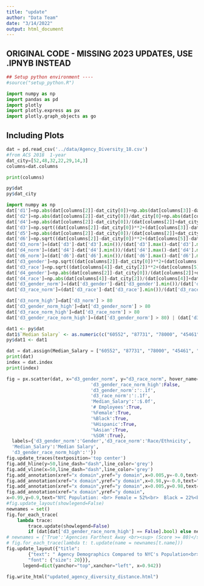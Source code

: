 ```yaml
---
title: "update"
author: "Data Team"
date: "3/14/2022"
output: html_document
---
```


## ORIGINAL CODE - MISSING 2023 UPDATES, USE .IPNYB INSTEAD

```r
## Setup python environment ----
#source("setup_python.R")
```


```python
import numpy as np
import pandas as pd
import plotly
import plotly.express as px
import plotly.graph_objects as go
```

## Including Plots

```python
dat = pd.read_csv('../data/Agency_Diversity_18.csv')
#from ACS 2018  1-year
dat_city=[52,48,32,22,29,14,3]
columns=dat.columns
```


```python
print(columns)
```

```r
py$dat
py$dat_city
```

```python
import numpy as np
dat['d1']=np.abs(dat[columns[2]]-dat_city[0])+np.abs(dat[columns[3]]-dat_city[1])+np.abs(dat[columns[4]]-dat_city[2])+np.abs(dat[columns[5]]-dat_city[3])+np.abs(dat[columns[6]]-dat_city[4])+np.abs(dat[columns[7]]-dat_city[5])+np.abs(dat[columns[8]]-dat_city[6])
dat['d2']=np.abs(dat[columns[2]]-dat_city[0])/dat_city[0]+np.abs(dat[columns[3]]-dat_city[1])/dat_city[1]+np.abs(dat[columns[4]]-dat_city[2])/dat_city[2]+np.abs(dat[columns[5]]-dat_city[3])/dat_city[3]+np.abs(dat[columns[6]]-dat_city[4])/dat_city[4]+np.abs(dat[columns[7]]-dat_city[5])/dat_city[5]+np.abs(dat[columns[8]]-dat_city[6])/dat_city[6]
dat['d4']=np.abs(dat[columns[2]]-dat_city[0])/(dat[columns[2]]+dat_city[0])/2+np.abs(dat[columns[3]]-dat_city[1])/(dat[columns[3]]+dat_city[1])/2+np.abs(dat[columns[4]]-dat_city[2])/(dat[columns[4]]+dat_city[2])/2+np.abs(dat[columns[5]]-dat_city[3])/(dat[columns[5]]+dat_city[3])/2+np.abs(dat[columns[6]]-dat_city[4])/(dat[columns[6]]+dat_city[4])/2+np.abs(dat[columns[7]]-dat_city[5])/(dat[columns[7]]+dat_city[5])/2+np.abs(dat[columns[8]]-dat_city[6])/(dat[columns[8]]+dat_city[6])/2
dat['d3']=np.sqrt((dat[columns[2]]-dat_city[0])**2+(dat[columns[3]]-dat_city[1])**2+(dat[columns[4]]-dat_city[2])**2+(dat[columns[5]]-dat_city[3])**2+(dat[columns[6]]-dat_city[4])**2+(dat[columns[7]]-dat_city[5])**2+(dat[columns[8]]-dat_city[6])**2)
dat['d5']=np.abs(dat[columns[2]]-dat_city[0])/(dat[columns[2]]+dat_city[0])/2+np.abs(dat[columns[5]]-dat_city[3])/(dat[columns[5]]+dat_city[3])/2+np.abs(dat[columns[6]]-dat_city[4])/(dat[columns[6]]+dat_city[4])/2+np.abs(dat[columns[7]]-dat_city[5])/(dat[columns[7]]+dat_city[5])/2+np.abs(dat[columns[8]]-dat_city[6])/(dat[columns[8]]+dat_city[6])/2
dat['d6']=np.sqrt((dat[columns[2]]-dat_city[0])**2+(dat[columns[5]]-dat_city[3])**2+(dat[columns[6]]-dat_city[4])**2+(dat[columns[7]]-dat_city[5])**2+(dat[columns[8]]-dat_city[6])**2)
dat['d3_norm']=(dat['d3']-dat['d3'].min())/(dat['d3'].max()-dat['d3'].min())*100.0
dat['d4_norm']=(dat['d4']-dat['d4'].min())/(dat['d4'].max()-dat['d4'].min())*100.0
dat['d6_norm']=(dat['d6']-dat['d6'].min())/(dat['d6'].max()-dat['d6'].min())*100.0
dat['d3_gender']=np.sqrt((dat[columns[2]]-dat_city[0])**2+(dat[columns[3]]-dat_city[1])**2)
dat['d3_race']=np.sqrt((dat[columns[4]]-dat_city[2])**2+(dat[columns[5]]-dat_city[3])**2+(dat[columns[6]]-dat_city[4])**2+(dat[columns[7]]-dat_city[5])**2+(dat[columns[8]]-dat_city[6])**2)
dat['d4_gender']=np.abs(dat[columns[2]]-dat_city[0])/(dat[columns[2]]+dat_city[0])/2+np.abs(dat[columns[3]]-dat_city[1])/(dat[columns[3]]+dat_city[1])/2
dat['d4_race']=np.abs(dat[columns[4]]-dat_city[2])/(dat[columns[4]]+dat_city[2])/2+np.abs(dat[columns[5]]-dat_city[3])/(dat[columns[5]]+dat_city[3])/2+np.abs(dat[columns[6]]-dat_city[4])/(dat[columns[6]]+dat_city[4])/2+np.abs(dat[columns[7]]-dat_city[5])/(dat[columns[7]]+dat_city[5])/2+np.abs(dat[columns[8]]-dat_city[6])/(dat[columns[8]]+dat_city[6])/2
dat['d3_gender_norm']=(dat['d3_gender']-dat['d3_gender'].min())/(dat['d3_gender'].max()-dat['d3_gender'].min())*100.0
dat['d3_race_norm']=(dat['d3_race']-dat['d3_race'].min())/(dat['d3_race'].max()-dat['d3_race'].min())*100.0 
```

```python
dat['d3_norm_high']=dat['d3_norm'] > 80
dat['d3_gender_norm_high']=dat['d3_gender_norm'] > 80
dat['d3_race_norm_high']=dat['d3_race_norm'] > 80
dat['d3_gender_race_norm_high']=(dat['d3_gender_norm'] > 80) | (dat['d3_race_norm'] > 80)
```


```r
dat1 <- py$dat
dat1$`Median Salary` <- as.numeric(c("60552", "87731", "78000", "45461", "55011", "70543", "79484", "64378", "55590", "46000", "73000", "117420", "70154", "73903", "44319", "112516", "56872", "69901", "59482", "86392", "82264", "91792", "73939", "77000", "64475", "76191", "64139", "61349", "70868", "65850", "62246", "46698", "58987", "61800", "61800", "61824", "70514", "82278", "107022", "59963", "46689", "65073", "57590", "46737", "75000", "68000", "77318", "78877", "69632", "65568", "75691", "75000", "70959", "72000", "61800", "62698", "65000", "60276", "78446", "64460", "69593", "64796", "65625", "78000", "76275", "80829", "85292", "85292", "78090", "61210", "67906", "76000"))
py$dat1 <- dat1
```

```python
dat = dat.assign(Median_Salary = ["60552", "87731", "78000", "45461", "55011", "70543", "79484", "64378", "55590", "46000", "73000", "117420", "70154", "73903", "44319", "112516", "56872", "69901", "59482", "86392", "82264", "91792", "73939", "77000", "64475", "76191", "64139", "61349", "70868", "65850", "62246", "46698", "58987", "61800", "61800", "61824", "70514", "82278", "107022", "59963", "46689", "65073", "57590", "46737", "75000", "68000", "77318", "78877", "69632", "65568", "75691", "75000", "70959", "72000", "61800", "62698", "65000", "60276", "78446", "64460", "69593", "64796", "65625", "78000", "76275", "80829", "85292", "85292", "78090", "61210", "67906", "76000"])
print(dat)
index = dat.index
print(index)
```

```python
fig = px.scatter(dat, x="d3_gender_norm", y="d3_race_norm", hover_name='Agency', color='d3_gender_race_norm_high', size=dat[columns[4]], color_discrete_sequence=["#2F56A6", "#B63F26"], hover_data = {
                               'd3_gender_race_norm_high':False,
                               'd3_gender_norm':':.1f',
                               'd3_race_norm':':.1f',
                               'Median_Salary':':$.0f',
                               '# Employees':True,
                               '%Female':True,
                               '%Black':True,
                               '%Hispanic':True,
                               '%Asian':True,
                               '%SOR':True},
  labels={'d3_gender_norm':'Gender','d3_race_norm':'Race/Ethnicity',
  'Median_Salary':'Median Salary',
  'd3_gender_race_norm_high':''})
fig.update_traces(textposition='top center')
fig.add_hline(y=50,line_dash="dash",line_color='grey')
fig.add_vline(x=50,line_dash="dash",line_color='grey')
fig.add_annotation(xref="x domain",yref="y domain",x=0.005,y=-0.0,text="Closest",showarrow=False)
fig.add_annotation(xref="x domain",yref="y domain",x=0.98,y=-0.0,text="Farthest",showarrow=False)
fig.add_annotation(xref="x domain",yref="y domain",x=0.005,y=0.98,text="Farthest",showarrow=False)
fig.add_annotation(xref="x domain",yref="y domain",
x=0.99,y=0.9,text="NYC Population: <br> Female = 52%<br>  Black = 22%<br>  Hispanic = 29%<br> Asian = 14%<br>  SOR = 3%",showarrow=False)
#fig.update_layout(showlegend=False)
newnames = set()
fig.for_each_trace(
    lambda trace:
        trace.update(showlegend=False)
        if (dat[dat['d3_gender_race_norm_high'] == False].bool) else newnames.add(trace.name))
# newnames = {'True':'Agencies Farthest Away <br><sup> (Score >= 80)</sup>'}
# fig.for_each_trace(lambda t: t.update(name = newnames[t.name]))
fig.update_layout({"title": 
        {"text": " Agency Demographics Compared to NYC's Population<br> <sup>An agency with a lower score (0) is closer to, while a higher score (100) is farther away from NYC's Gender & Racial Breakdown</sup>",
        "font": {"size": 20}}},
      legend=dict(yanchor="top",xanchor="left", x=0.942))
      
fig.write_html("updated_agency_diversity_distance.html")
```
